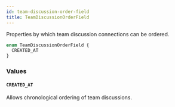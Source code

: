 ```yaml
---
id: team-discussion-order-field
title: TeamDiscussionOrderField
---
```


Properties by which team discussion connections can be ordered.

```graphql
enum TeamDiscussionOrderField {
  CREATED_AT
}
```

### Values

#### `CREATED_AT`

Allows chronological ordering of team discussions.
